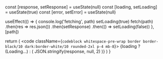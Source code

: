   const [response, setResponse] = useState(null)
  const [loading, setLoading] = useState(true)
  const [error, setError] = useState(null)

  useEffect(() => {
    console.log('fetching', path)
    setLoading(true)
    fetch(path)
      .then(res => res.json())
      .then(setResponse)
      .then(() => setLoading(false))
  }, [path])

  return (
    <code className={`codeblock whitespace-pre-wrap border border-black/10 dark:border-white/10 rounded-2xl p-4 mb-8`}>
      {loading ? (<span className="opacity-20">Loading...</span>) : (
        JSON.stringify(response, null, 2)
      )}
    </code>
  )
}